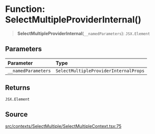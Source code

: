# Function: SelectMultipleProviderInternal()

> **SelectMultipleProviderInternal**(`__namedParameters`): `JSX.Element`

## Parameters

| Parameter | Type |
| :------ | :------ |
| `__namedParameters` | `SelectMultipleProviderInternalProps` |

## Returns

`JSX.Element`

## Source

[src/contexts/SelectMultiple/SelectMultipleContext.tsx:75](https://github.com/gpbl/react-day-picker/blob/86f49ff11/src/contexts/SelectMultiple/SelectMultipleContext.tsx#L75)
